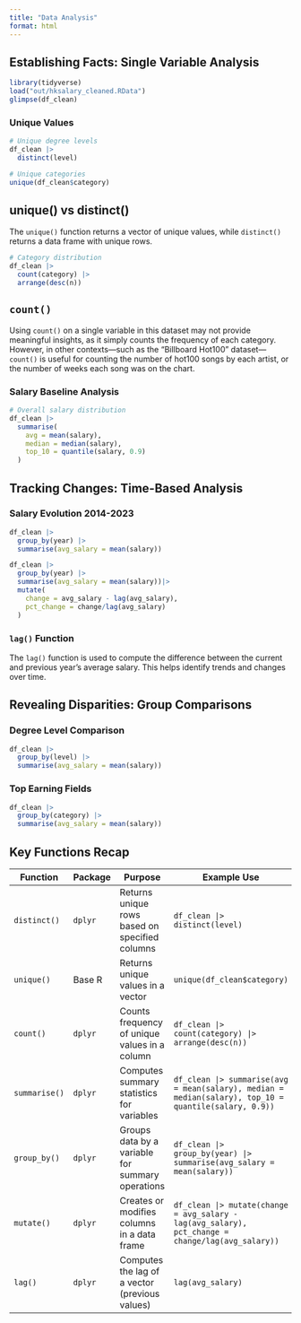 ```yaml
---
title: "Data Analysis"
format: html
---
```


## Establishing Facts: Single Variable Analysis

```r
library(tidyverse)
load("out/hksalary_cleaned.RData")
glimpse(df_clean)
```

### Unique Values
```r
# Unique degree levels
df_clean |> 
  distinct(level)
```

```r
# Unique categories
unique(df_clean$category)
```
::: callout-note
## unique() vs distinct()
The `unique()` function returns a vector of unique values, while `distinct()` returns a data frame with unique rows.
:::

```r
# Category distribution
df_clean |> 
  count(category) |> 
  arrange(desc(n)) 
```

::: callout-note
## `count()`
Using `count()` on a single variable in this dataset may not provide meaningful insights, as it simply counts the frequency of each category. However, in other contexts—such as the "Billboard Hot100" dataset—`count()` is useful for counting the number of hot100 songs by each artist, or the number of weeks each song was on the chart.
:::



### Salary Baseline Analysis
```r
# Overall salary distribution
df_clean |> 
  summarise(
    avg = mean(salary),
    median = median(salary),
    top_10 = quantile(salary, 0.9)
  )
```


## Tracking Changes: Time-Based Analysis

### Salary Evolution 2014-2023
```r
df_clean |> 
  group_by(year) |> 
  summarise(avg_salary = mean(salary)) 
```

```r
df_clean |> 
  group_by(year) |> 
  summarise(avg_salary = mean(salary))|> 
  mutate(
    change = avg_salary - lag(avg_salary),
    pct_change = change/lag(avg_salary)
  )
```

::: callout-tip
### `lag()` Function
The `lag()` function is used to compute the difference between the current and previous year's average salary. This helps identify trends and changes over time.
:::


## Revealing Disparities: Group Comparisons

### Degree Level Comparison
```r
df_clean |> 
  group_by(level) |> 
  summarise(avg_salary = mean(salary))
```

### Top Earning Fields
```r
df_clean |> 
  group_by(category) |> 
  summarise(avg_salary = mean(salary))
```

## Key Functions Recap

| **Function**         | **Package**     | **Purpose**                                       | **Example Use**                                                                                              |
|----------------------|-----------------|---------------------------------------------------|--------------------------------------------------------------------------------------------------------------|
| `distinct()`          | `dplyr`         | Returns unique rows based on specified columns     | `df_clean |> distinct(level)`                                                                                 |
| `unique()`            | Base R          | Returns unique values in a vector                  | `unique(df_clean$category)`                                                                                    |
| `count()`             | `dplyr`         | Counts frequency of unique values in a column      | `df_clean |> count(category) |> arrange(desc(n))`                                                              |
| `summarise()`         | `dplyr`         | Computes summary statistics for variables          | `df_clean |> summarise(avg = mean(salary), median = median(salary), top_10 = quantile(salary, 0.9))`           |
| `group_by()`          | `dplyr`         | Groups data by a variable for summary operations   | `df_clean |> group_by(year) |> summarise(avg_salary = mean(salary))`                                           |
| `mutate()`            | `dplyr`         | Creates or modifies columns in a data frame        | `df_clean |> mutate(change = avg_salary - lag(avg_salary), pct_change = change/lag(avg_salary))`               |
| `lag()`               | `dplyr`         | Computes the lag of a vector (previous values)     | `lag(avg_salary)`                                                                                              |